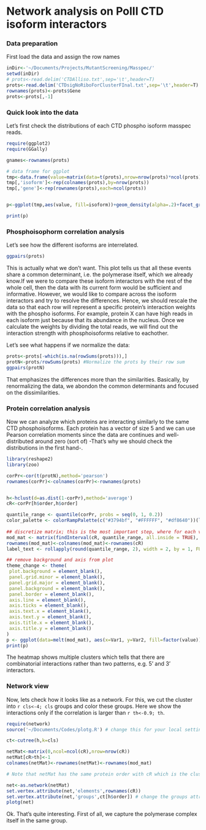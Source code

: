 Network analysis on PolII CTD isoform interactors
========================================================


### Data preparation
First load the data and assign the row names 
```r
inDir<-'~/Documents/Projects/MutantScreening/Masspec/'
setwd(inDir)
# prots<-read.delim('CTDAlliso.txt',sep='\t',header=T)
prots<-read.delim('CTDsigNoRiboForClusterFInal.txt',sep='\t',header=T)
rownames(prots)<-prots$Gene
prots<-prots[,-1]

```


### Quick look into the data
Let's first check the distributions of each CTD phospho isoform masspec reads. 

```r
require(ggplot2)
require(GGally)

gnames<-rownames(prots)

# data frame for ggplot
tmp<-data.frame(value=matrix(data=t(prots),nrow=nrow(prots)*ncol(prots),ncol=1))
tmp[,'isoform']<-rep(colnames(prots),by=nrow(prots))
tmp[,'gene']<-rep(rownames(prots),each=ncol(prots))


p<-ggplot(tmp,aes(value, fill=isoform))+geom_density(alpha=.2)+facet_grid(isoform~.,) + scale_x_continuous(limit=c(-10,10))

print(p)
```

### Phosphoisophorm correlation analysis
Let's see how the different isoforms are interrelated. 
```r
ggpairs(prots)
```

This is actually what we don't want. This plot tells us that all these events share a common determinant, i.e. the polymerase itself, which we already know.If we were to compare these isoform interactors with the rest of the whole cell, then the data with its current form would be sufficient and informative. However, we would like to compare across the isoform interactors and try to resolve the differences. Hence, we should rescale the data so that each row will represent a specific protein's interaction weights with the phospho isoforms. For example, protein X can have high reads in each isoform just because that its abundance in the nucleus. Once we calculate the weights by dividing the total reads, we will find out the interaction strength with phosphoisoforms relative to eachother.  

Let's see what happens if we normalize the data:

```r
prots<-prots[-which(is.na(rowSums(prots))),]
protN<-prots/rowSums(prots) #Normalize the prots by their row sum
ggpairs(protN)
```

That emphasizes the differences more than the similarities. Basically, by renormalizing the data, we abondon the common determinants and focused on the dissimilarities. 

### Protein correlation analysis
Now we can analyze which proteins are interacting similarly to the same CTD phosphoisoforms. Each protein has a vector of size 5 and we can use Pearson correlation moments since the data are continues and well-distributed around zero (sort of) -That's why we should check the distributions in the first hand-.

```r
library(reshape2)
library(zoo)

corPr<-cor(t(protN),method='pearson')
rownames(corPr)<-colnames(corPr)<-rownames(prots)


h<-hclust(d=as.dist(1-corPr),method='average')
cR<-corPr[h$order,h$order]

quantile_range <- quantile(corPr, probs = seq(0, 1, 0.2))
color_palette <- colorRampPalette(c("#3794bf", "#FFFFFF", "#df8640"))(length(quantile_range) - 1)
 
## discretize matrix; this is the most important step, where for each value we find category of predefined ranges (modify probs argument of quantile to detail the colors)
mod_mat <- matrix(findInterval(cR, quantile_range, all.inside = TRUE), nrow = nrow(cR))
rownames(mod_mat)<-colnames(mod_mat)<-rownames(cR)
label_text <- rollapply(round(quantile_range, 2), width = 2, by = 1, FUN = function(i) paste(i, collapse = " : "))

## remove background and axis from plot
theme_change <- theme(
 plot.background = element_blank(),
 panel.grid.minor = element_blank(),
 panel.grid.major = element_blank(),
 panel.background = element_blank(),
 panel.border = element_blank(),
 axis.line = element_blank(),
 axis.ticks = element_blank(),
 axis.text.x = element_blank(),
 axis.text.y = element_blank(),
 axis.title.x = element_blank(),
 axis.title.y = element_blank()
)
p <- ggplot(data=melt(mod_mat), aes(x=Var1, y=Var2, fill=factor(value))) + geom_tile() + geom_tile(color = "black") + scale_fill_manual(values = color_palette,name = "", labels = label_text) + theme_change
print(p)
```

The heatmap shows multiple clusters which tells that there are combinatorial interactions rather than two patterns, e.g. 5' and 3' interactors.

### Network view
Now, lets check how it looks like as a network.
For this, we cut the cluster into `r cls<-4; cls` groups and color these groups. Here we show the interactions only if the correlation is larger than `r th<-0.9; th`. 

```r
require(network)
source('~/Documents/Codes/plotg.R') # change this for your local settings, i.e. whereever you put plotg.R in

ct<-cutree(h,k=cls)

netMat<-matrix(0,ncol=ncol(cR),nrow=nrow(cR))
netMat[cR>th]<-1
colnames(netMat)<-rownames(netMat)<-rownames(mod_mat)

# Note that netMat has the same protein order with cR which is the clustered one. If you want to reorder your favorite attribute, X (for example the most favorable phosphoisoform interaction for each protein), that maps to the original protein order, you just type X[h$order]

net<-as.network(netMat)
set.vertex.attribute(net,'elements',rownames(cR))
set.vertex.attribute(net,'groups',ct[h$order]) # change the groups attribute for whatever you want. 
plotg(net)

```

Ok. That's quite interesting. First of all, we capture the polymerase complex itself in the same group. 
